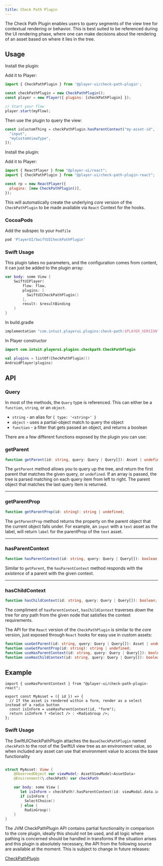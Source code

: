 ```yaml
---
title: Check Path Plugin
---
```



The Check Path Plugin enables users to query segments of the view tree for contextual rendering or behavior.
This is best suited to be referenced during the UI rendering phase, where one can make decisions about the rendering of an asset based on where it lies in the tree.

## Usage

<PlatformTabs>
  <Fragment slot='core'>

Install the plugin:

<PackageManagers pkg="@player-ui/check-path-plugin" />

Add it to Player:

```js
import { CheckPathPlugin } from '@player-ui/check-path-plugin';

const checkPathPlugin = new CheckPathPlugin();
const player = new Player({ plugins: [checkPathPlugin] });

// Start your flow
player.start(myFlow);
```

Then use the plugin to query the view:

```js
const isCustomThing = checkPathPlugin.hasParentContext("my-asset-id", [
  "input",
  "myCustomViewType",
]);
```

  </Fragment>
  <Fragment slot='react'>

Install the plugin:

<PackageManagers pkg="@player-ui/check-path-plugin-react" />

Add it to Player:

```js
import { ReactPlayer } from "@player-ui/react";
import { CheckPathPlugin } from "@player-ui/check-path-plugin-react";

const rp = new ReactPlayer({
  plugins: [new CheckPathPlugin()],
});
```

This will automatically create the underlying _core_ version of the `CheckPathPlugin` to be made available via `React` Context for the hooks.

  </Fragment>

<Fragment slot='ios'>

### CocoaPods

Add the subspec to your `Podfile`

```ruby
pod 'PlayerUI/SwiftUICheckPathPlugin'
```

### Swift Usage

This plugin takes no parameters, and the configuration comes from content, it can just be added to the plugin array:

```swift
var body: some View {
    SwiftUIPlayer(
        flow: flow,
        plugins: [
          SwiftUICheckPathPlugin()
        ],
        result: $resultBinding
    )
}
```

</Fragment>

  <Fragment slot='android'>
In build.gradle

```kotlin
implementation "com.intuit.playerui.plugins:check-path:$PLAYER_VERSION"
```

In Player constructor

```kotlin
import com.intuit.playerui.plugins.checkpath.CheckPathPlugin

val plugins = listOf(CheckPathPlugin())
AndroidPlayer(plugins)
```

  </Fragment>

</PlatformTabs>

## API

<PlatformTabs>
  <Fragment slot='core'>

### Query

In most of the methods, the `Query` type is referenced.
This can either be a `function`, `string`, or an `object`.

- `string` - an alias for `{ type: '<string>' }`
- `object` - uses a partial-object match to query the object
- `function` - a filter that gets passed an object, and returns a boolean

There are a few different functions exposed by the plugin you can use:

### getParent

```ts
function getParent(id: string, query: Query | Query[]): Asset | undefined;
```

The `getParent` method allows you to query up the tree, and return the first parent that matches the given query, or `undefined`.
If an array is passed, the tree is parsed matching on each query item from left to right. The parent object that matches the last query item is returned.

---

### getParentProp

```ts
function getParentProp(id: string): string | undefined;
```

The `getParentProp` method returns the property on the parent object that the current object falls under.
For example, an `input` with a `text` asset as the label, will return `label` for the parentProp of the `text` asset.

---

### hasParentContext

```ts
function hasParentContext(id: string, query: Query | Query[]): boolean;
```

Similar to `getParent`, the `hasParentContext` method responds with the _existence_ of a parent with the given context.

---

### hasChildContext

```ts
function hasChildContext(id: string, query: Query | Query[]): boolean;
```

The compliment of `hasParentContext`, `hasChildContext` traverses _down_ the tree for _any_ path from the given node that satisfies the context requirements.

  </Fragment>
  <Fragment slot='react'>

The API for the `React` version of the `CheckPathPlugin` is similar to the _core_ version, just exposed through `React` hooks for easy use in custom assets:

```ts
function useGetParent(id: string, query: Query | Query[]): Asset | undefined;
function useGetParentProp(id: string): string | undefined;
function useHasParentContext(id: string, query: Query | Query[]): boolean;
function useHasChildContext(id: string, query: Query | Query[]): boolean;
```

## Example

```tsx
import { useHasParentContext } from "@player-ui/check-path-plugin-react";

export const MyAsset = ({ id }) => {
  // If the asset is rendered within a form, render as a select instead of a radio button
  const isInForm = useHasParentContext(id, "form");
  return isInForm ? <Select /> : <RadioGroup />;
};
```

  </Fragment>
  <Fragment slot='ios'>

### Swift Usage

The SwiftUICheckPathPlugin attaches the `BaseCheckPathPlugin` named `checkPath` to the root of the SwiftUI view tree as an environment value, so when included any asset can use that environment value to access the base functionality

```swift

struct MyAsset: View {
    @ObservedObject var viewModel: AssetViewModel<AssetData>
    @Environment(\.checkPath) var checkPath

    var body: some View {
       let isInForm = checkPath?.hasParentContext(id: viewModal.data.id, query: "form")
       if isInForm {
         SelectChoice()
       } else {
         RadioGroup()
    }
}

```

</Fragment>

  <Fragment slot='android'>

The JVM CheckPathPlugin API contains partial functionality in comparison to the core plugin, ideally this should not be used, and all logic where pathing is concerned should be handled in transforms
If the situation arises and this plugin is absolutely necessary, the API from the following source are available at the moment. This is subject to change in future releases:

[CheckPathPlugin](https://github.com/player-ui/player/blob/main/plugins/check-path/jvm/src/main/kotlin/com/intuit/playerui/plugins/checkpath/CheckPathPlugin.kt)

  </Fragment>

</PlatformTabs>
